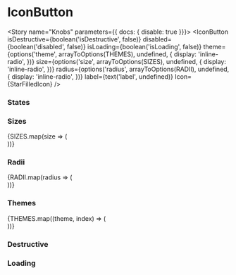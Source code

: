 


<Meta title="Components/Interactive/IconButton" decorators={[withKnobs]} component={IconButton} />

# IconButton

<ImportPath component={IconButton} section="interactive" />

<Story name="Knobs" parameters={{ docs: { disable: true }}}>
  <IconButton
    isDestructive={boolean('isDestructive', false)}
    disabled={boolean('disabled', false)}
    isLoading={boolean('isLoading', false)}
    theme={options('theme', arrayToOptions(THEMES), undefined, {
      display: 'inline-radio',
    })}
    size={options('size', arrayToOptions(SIZES), undefined, {
      display: 'inline-radio',
    })}
    radius={options('radius', arrayToOptions(RADII), undefined, {
      display: 'inline-radio',
    })}
    label={text('label', undefined)}
    Icon={StarFilledIcon}
  />
</Story>

<Preview isExpanded>
  <IconButton
    Icon={StarFilledIcon}
  />
</Preview>

<Props of={IconButton} />

### States

<Preview>
  <Story name="States">
    <React.Fragment>
    <div className="display--inlineBlock margin--right--half margin--bottom--half">
      <IconButton
        Icon={Icons[0]}
      />
    </div>
    <div className="display--inlineBlock margin--right--half margin--bottom--half">
      <IconButton
        isActive
        Icon={Icons[0]}
      />
    </div>
    <div className="display--inlineBlock margin--right--half margin--bottom--half">
      <IconButton
        disabled
        Icon={Icons[0]}
      />
    </div>
    </React.Fragment>
  </Story>
</Preview>

### Sizes

<Preview>
  <Story name="Sizes">
    {SIZES.map(size => (
      <div className="display--inlineBlock margin--right--half margin--bottom--half">
        <IconButton
          size={size}
          Icon={Icons[0]}
        />
      </div>
    ))}
  </Story>
</Preview>

### Radii

<Preview>
  <Story name="Radii">
    {RADII.map(radius => (
      <div className="display--inlineBlock margin--right--half margin--bottom--half">
        <IconButton
          theme={THEMES[0]}
          radius={radius}
          Icon={Icons[0]}
        />
      </div>
    ))}
  </Story>
</Preview>

### Themes

<Preview>
  <Story name="Themes">
    {THEMES.map((theme, index) => (
      <div className="display--inlineBlock margin--right--half margin--bottom--half">
        <IconButton
          theme={theme}
          Icon={Icons[0]}
       />
      </div>
    ))}
  </Story>
</Preview>

### Destructive

<Preview>
  <Story name="Destructive">
    <IconButton
      isDestructive
      Icon={Icons[0]}
    />
  </Story>
</Preview>

### Loading

<Preview>
  <Story name="Loading">
    <IconButton
      isLoading
      Icon={Icons[0]}
    />
  </Story>
</Preview>